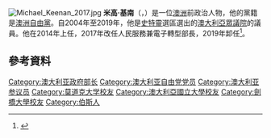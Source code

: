{{noteTA
|G1=Country
|G2=People
}}
[[File:Michael_Keenan_2017.jpg|thumb]]
'''米高·基南'''（{{lang-en|Michael Keenan}}，{{bd|1972年|3月19日}}）是一位[[澳洲|澳洲]]前政治人物，他的黨籍是[[澳洲自由黨|澳洲自由黨]]。自2004年至2019年，他是[[史特靈_(澳洲國會選區)|史特靈]]選區選出的[[澳大利亞眾議院|澳大利亞眾議院]]的議員。他在2014年上任{{le|司法部長 (澳洲)|Minister for Justice (Australia)|澳洲司法部長}}，2017年改任人民服務兼電子轉型部長，2019年卸任<ref>{{cite news|title=Tony Abbott's cabinet and outer ministry|url=http://www.smh.com.au/federal-politics/political-news/tony-abbotts-cabinet-and-outer-ministry-20130916-2tuma.html|accessdate=16 September 2013|newspaper=smh.com.au|date=16 September 2013|agency=AAP|archive-date=2017-08-06|archive-url=https://web.archive.org/web/20170806191147/http://www.smh.com.au/federal-politics/political-news/tony-abbotts-cabinet-and-outer-ministry-20130916-2tuma.html|dead-url=no}}</ref>。

==參考資料==
{{Reflist}}
{{DEFAULTSORT:Keenan, Michael}}
[[Category:澳大利亚政府部长|Category:澳大利亚政府部长]]
[[Category:澳大利亚自由党党员|Category:澳大利亚自由党党员]]
[[Category:澳大利亚参议员|Category:澳大利亚参议员]]
[[Category:莫道克大学校友|Category:莫道克大学校友]]
[[Category:澳大利亞國立大學校友|Category:澳大利亞國立大學校友]]
[[Category:劍橋大學校友|Category:劍橋大學校友]]
[[Category:伯斯人|Category:伯斯人]]
